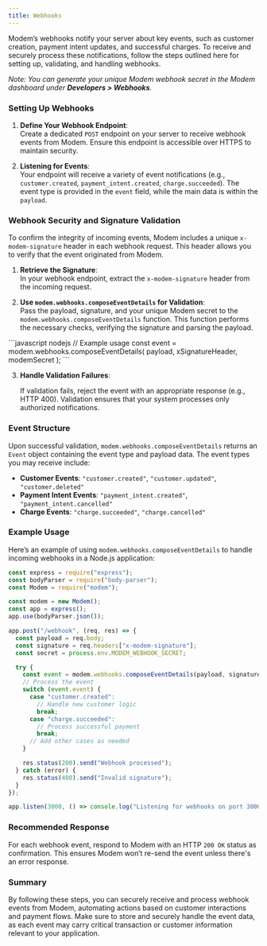 ```yaml
---
title: Webhooks
---
```


Modem’s webhooks notify your server about key events, such as customer creation, payment intent updates, and successful charges. To receive and securely process these notifications, follow the steps outlined here for setting up, validating, and handling webhooks.

*Note: You can generate your unique Modem webhook secret in the Modem dashboard under **Developers > Webhooks**.*


### Setting Up Webhooks

1. **Define Your Webhook Endpoint**:  
   Create a dedicated `POST` endpoint on your server to receive webhook events from Modem. Ensure this endpoint is accessible over HTTPS to maintain security.

2. **Listening for Events**:  
   Your endpoint will receive a variety of event notifications (e.g., `customer.created`, `payment_intent.created`, `charge.succeeded`). The event type is provided in the `event` field, while the main data is within the `payload`.


### Webhook Security and Signature Validation

To confirm the integrity of incoming events, Modem includes a unique `x-modem-signature` header in each webhook request. This header allows you to verify that the event originated from Modem.

1. **Retrieve the Signature**:  
   In your webhook endpoint, extract the `x-modem-signature` header from the incoming request.

2. **Use `modem.webhooks.composeEventDetails` for Validation**:  
   Pass the payload, signature, and your unique Modem secret to the `modem.webhooks.composeEventDetails` function. This function performs the necessary checks, verifying the signature and parsing the payload.

<CodeGroup>
```javascript nodejs
// Example usage
const event = modem.webhooks.composeEventDetails(
    payload,
    xSignatureHeader,
    modemSecret
);
```
</CodeGroup>

3. **Handle Validation Failures**: 
      
    If validation fails, reject the event with an appropriate response (e.g., HTTP 400). Validation ensures that your system processes only authorized notifications.


### Event Structure

Upon successful validation, `modem.webhooks.composeEventDetails` returns an `Event` object containing the event type and payload data. The event types you may receive include:

- **Customer Events**: `"customer.created"`, `"customer.updated"`, `"customer.deleted"`
- **Payment Intent Events**: `"payment_intent.created"`, `"payment_intent.cancelled"`
- **Charge Events**: `"charge.succeeded"`, `"charge.cancelled"`

### Example Usage

Here’s an example of using `modem.webhooks.composeEventDetails` to handle incoming webhooks in a Node.js application:

```javascript
const express = require("express");
const bodyParser = require("body-parser");
const Modem = require("modem");

const modem = new Modem();
const app = express();
app.use(bodyParser.json());

app.post("/webhook", (req, res) => {
  const payload = req.body;
  const signature = req.headers["x-modem-signature"];
  const secret = process.env.MODEM_WEBHOOK_SECRET;

  try {
    const event = modem.webhooks.composeEventDetails(payload, signature, secret);
    // Process the event
    switch (event.event) {
      case "customer.created":
        // Handle new customer logic
        break;
      case "charge.succeeded":
        // Process successful payment
        break;
      // Add other cases as needed
    }

    res.status(200).send("Webhook processed");
  } catch (error) {
    res.status(400).send("Invalid signature");
  }
});

app.listen(3000, () => console.log("Listening for webhooks on port 3000"));
```

### Recommended Response

For each webhook event, respond to Modem with an HTTP `200 OK` status as confirmation. This ensures Modem won’t re-send the event unless there's an error response.

### Summary

By following these steps, you can securely receive and process webhook events from Modem, automating actions based on customer interactions and payment flows. Make sure to store and securely handle the event data, as each event may carry critical transaction or customer information relevant to your application.
